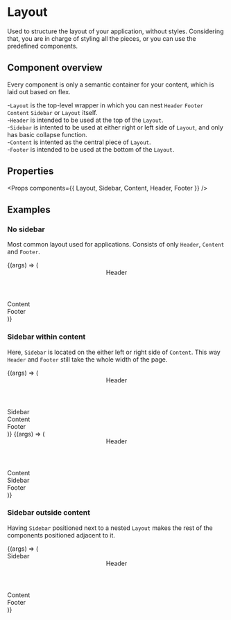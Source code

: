 
<Meta title="Layout/Layout" component={Layout} />

# Layout

Used to structure the layout of your application, without styles. Considering that, you are in charge of styling all the pieces,
or you can use the predefined components.

## Component overview

Every component is only a semantic container for your content, which is laid out based on flex.

-`Layout` is the top-level wrapper in which you can nest `Header` `Footer` `Content` `Sidebar` or `Layout` itself.<br/> -`Header` is intended to be used at the top of the `Layout`.<br/> -`Sidebar` is intented to be used at either right or left side of `Layout`, and only has basic collapse function.<br/> -`Content` is intented as the central piece of `Layout`.<br/> -`Footer` is intended to be used at the bottom of the `Layout`.

## Properties

<Props components={{ Layout, Sidebar, Content, Header, Footer }} />

## Examples

### No sidebar

Most common layout used for applications. Consists of only `Header`, `Content` and `Footer`.<br/>

<Canvas>
  <Story name="No sidebar">
    {(args) => (
      <Layout>
        <Header
          style={{
            backgroundColor: "rgb(0, 83, 122)",
            lineHeight: "64px",
            textAlign: "center",
          }}
        >
          <span>Header</span>
        </Header>
        <Content>
          <div
            style={{
              display: "flex",
              justifyContent: "center",
              alignItems: "center",
              height: "100%",
            }}
          >
            <span>Content</span>
          </div>
        </Content>
        <Footer
          style={{
            backgroundColor: "rgb(0, 83, 122)",
            lineHeight: "64px",
            textAlign: "center",
          }}
        >
          <span>Footer</span>
        </Footer>
      </Layout>
    )}
  </Story>
</Canvas>

### Sidebar within content

Here, `Sidebar` is located on the either left or right side of `Content`. This way `Header` and `Footer` still take the whole width of the page.

<Canvas>
  <Story name="Left sidebar within content">
    {(args) => (
      <Layout>
        <Header
          style={{
            backgroundColor: "rgb(0, 83, 122)",
            lineHeight: "64px",
            textAlign: "center",
          }}
        >
          <span>Header</span>
        </Header>
        <Layout>
          <Sidebar style={{ backgroundColor: "rgb(235, 249, 255)" }}>
            <div
              style={{
                display: "flex",
                justifyContent: "center",
                alignItems: "center",
                height: "100%",
              }}
            >
              Sidebar
            </div>
          </Sidebar>
          <Content>
            <div
              style={{
                display: "flex",
                justifyContent: "center",
                alignItems: "center",
                height: "100%",
              }}
            >
              <span>Content</span>
            </div>
          </Content>
        </Layout>
        <Footer
          style={{
            backgroundColor: "rgb(0, 83, 122)",
            lineHeight: "64px",
            textAlign: "center",
          }}
        >
          <span>Footer</span>
        </Footer>
      </Layout>
    )}
  </Story>
</Canvas>

<Canvas>
  <Story name="Right sidebar within content">
    {(args) => (
      <Layout>
        <Header
          style={{
            backgroundColor: "rgb(0, 83, 122)",
            lineHeight: "64px",
            textAlign: "center",
          }}
        >
          <span>Header</span>
        </Header>
        <Layout>
          <Content>
            <div
              style={{
                display: "flex",
                justifyContent: "center",
                alignItems: "center",
                height: "100%",
              }}
            >
              <span>Content</span>
            </div>
          </Content>
          <Sidebar style={{ backgroundColor: "rgb(235, 249, 255)" }}>
            <div
              style={{
                display: "flex",
                justifyContent: "center",
                alignItems: "center",
                height: "100%",
              }}
            >
              Sidebar
            </div>
          </Sidebar>
        </Layout>
        <Footer
          style={{
            backgroundColor: "rgb(0, 83, 122)",
            lineHeight: "64px",
            textAlign: "center",
          }}
        >
          <span>Footer</span>
        </Footer>
      </Layout>
    )}
  </Story>
</Canvas>

### Sidebar outside content

Having `Sidebar` positioned next to a nested `Layout` makes the rest of the components positioned adjacent to it.

<Canvas>
  <Story name="Sidebar outside content">
    {(args) => (
      <Layout>
        <Sidebar style={{ backgroundColor: "rgb(235, 249, 255)" }}>
          <div
            style={{
              display: "flex",
              justifyContent: "center",
              alignItems: "center",
              height: "100%",
            }}
          >
            Sidebar
          </div>
        </Sidebar>
        <Layout>
          <Header
            style={{
              backgroundColor: "rgb(0, 83, 122)",
              lineHeight: "64px",
              textAlign: "center",
            }}
          >
            <span>Header</span>
          </Header>
          <Content>
            <div
              style={{
                display: "flex",
                justifyContent: "center",
                alignItems: "center",
                height: "100%",
              }}
            >
              <span>Content</span>
            </div>
          </Content>
          <Footer
            style={{
              backgroundColor: "rgb(0, 83, 122)",
              lineHeight: "64px",
              textAlign: "center",
            }}
          >
            <span>Footer</span>
          </Footer>
        </Layout>
      </Layout>
    )}
  </Story>
</Canvas>
